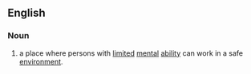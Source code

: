 ==English==

===Noun===
{{en-noun}}
# a place where persons with [[limited]] [[mental]] [[ability]] can work in a safe [[environment]].